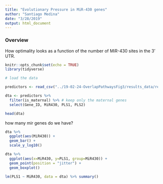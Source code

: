 ```yaml
---
title: "Evolutionary Pressure in MiR-430 genes"
author: "Santiago Medina"
date: "3/28/2019"
output: html_document
---
```


### Overview

How optimality looks as a function of the number of MiR-430 sites in the 3' UTR.

```r
knitr::opts_chunk$set(echo = TRUE)
library(tidyverse)

# load the data

predictors <- read_csv("../19-02-24-OverlapPathwaysFig3/results_data/regulatory_pathways_matrix.csv")

dta <- predictors %>% 
  filter(is_maternal) %>% # keep only the maternal genes
  select(Gene_ID, MiR430, PLS1, PLS2)

head(dta)
```

how many mir genes do we have?

```r
dta %>% 
  ggplot(aes(MiR430)) +
  geom_bar() +
  scale_y_log10()
```

```r
dta %>% 
  ggplot(aes(x=MiR430, y=PLS1, group=MiR430)) +
  geom_point(position = "jitter") +
  geom_boxplot()
```

```r
lm(PLS1 ~ MiR430, data = dta) %>% summary()
```

